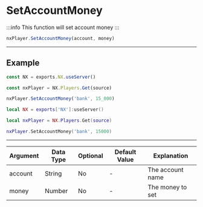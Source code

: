 
# SetAccountMoney

:::info
This function will set account money
:::

```typescript
nxPlayer.SetAccountMoney(account, money)
```

---

## Example

<Tabs>
<TabItem value="ts" label="TypeScript/JavaScript">

```typescript title="/rc/server/player/player.class.ts"
const NX = exports.NX.useServer()

const nxPlayer = NX.Players.Get(source)

nxPlayer.SetAccountMoney('bank', 15_000)
```

</TabItem>
<TabItem value="lua" label="Lua">

```lua title="/rc/server/player/player.class.ts"
local NX = exports['NX']:useServer()

local nxPlayer = NX.Players.Get(source)

nxPlayer.SetAccountMoney('bank', 15000)
```

</TabItem>
</Tabs>

---

| Argument | Data Type | Optional | Default Value | Explanation      |
| -------- | --------- | -------- | ------------- | ---------------- |
| account  | String    | No       | -             | The account name |
| money    | Number    | No       | -             | The money to set |
